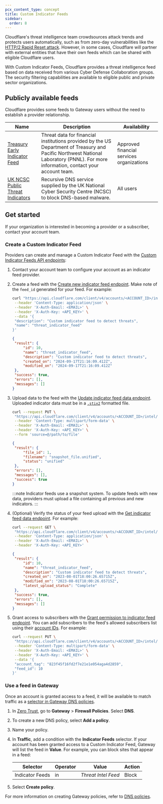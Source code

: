 ```yaml
---
pcx_content_type: concept
title: Custom Indicator Feeds
sidebar:
  order: 8
---
```



Cloudflare's threat intelligence team crowdsources attack trends and protects users automatically, such as from zero-day vulnerabilities like the [HTTP/2 Rapid Reset attack](https://blog.cloudflare.com/technical-breakdown-http2-rapid-reset-ddos-attack/). However, in some cases, Cloudflare will partner with external entities that have their own feeds which can be shared with eligible Cloudflare users.

With Custom Indicator Feeds, Cloudflare provides a threat intelligence feed based on data received from various Cyber Defense Collaboration groups. The security filtering capabilities are available to eligible public and private sector organizations.

## Publicly available feeds

Cloudflare provides some feeds to Gateway users without the need to establish a provider relationship.

| Name                                                                                                                                      | Description                                                                                                                                                                         | Availability                              |
| ----------------------------------------------------------------------------------------------------------------------------------------- | ----------------------------------------------------------------------------------------------------------------------------------------------------------------------------------- | ----------------------------------------- |
| [Treasury Early Indicator Feed](https://www.cloudflare.com/press-releases/2024/us-department-of-treasury-pnnl-finserv-threat-intel-feed/) | Threat data for financial institutions provided by the US Department of Treasury and Pacific Northwest National Laboratory (PNNL). For more information, contact your account team. | Approved financial services organizations |
| [UK NCSC Public Threat Indicators](https://www.ncsc.gov.uk/information/pdns)                                                              | Recursive DNS service supplied by the UK National Cyber Security Centre (NCSC) to block DNS-based malware.                                                                          | All users                                 |

## Get started

<Render file="indicator-feeds-overview" />

If your organization is interested in becoming a provider or a subscriber, contact your account team.

### Create a Custom Indicator Feed

Providers can create and manage a Custom Indicator Feed with the [Custom Indicator Feeds API endpoints](/api/operations/custom-indicator-feeds-get-indicator-feeds):

1. Contact your account team to configure your account as an indicator feed provider.
2. Create a feed with the [Create new indicator feed endpoint](/api/operations/custom-indicator-feeds-create-indicator-feeds). Make note of the `feed_id` generated for your feed. For example:

   ```bash title="Create new indicator feed"
   curl "https://api.cloudflare.com/client/v4/accounts/<ACCOUNT_ID>/intel/indicator-feeds" \
   	--header 'Content-Type: application/json' \
   	--header 'X-Auth-Email: <EMAIL>' \
   	--header 'X-Auth-Key: <API_KEY>' \
   	--data '{
   	"description": "Custom indicator feed to detect threats",
   	"name": "threat_indicator_feed"
   }'
   ```

   ```json output {3}
   {
   	"result": {
   		"id": 10,
   		"name": "threat_indicator_feed",
   		"description": "Custom indicator feed to detect threats",
   		"created_on": "2024-09-17T21:16:09.412Z",
   		"modified_on": "2024-09-17T21:16:09.412Z"
   	},
   	"success": true,
   	"errors": [],
   	"messages": []
   }
   ```

3. Upload data to the feed with the [Update indicator feed data endpoint](/api/operations/custom-indicator-feeds-update-indicator-feed-data). Uploaded indicator data must be in a [`.stix2`](https://oasis-open.github.io/cti-documentation/stix/intro) formatted file.

   ```bash title="Update indicator feed data"
   curl --request PUT \
   	"https://api.cloudflare.com/client/v4/accounts/<ACCOUNT_ID>/intel/indicator-feeds/<FEED_ID>/snapshot" \
   	--header 'Content-Type: multipart/form-data' \
   	--header 'X-Auth-Email: <EMAIL>' \
   	--header 'X-Auth-Key: <API_KEY>' \
   	--form 'source=@/path/to/file'
   ```

   ```json output
   {
   	"result": {
   		"file_id": 1,
   		"filename": "snapshot_file.unified",
   		"status": "unified"
   	},
   	"errors": [],
   	"messages": [],
   	"success": true
   }
   ```

   :::note
   Indicator feeds use a snapshot system. To update feeds with new data, providers must upload a file containing all previous and new indicators.
   :::

4. (Optional) Verify the status of your feed upload with the [Get indicator feed data endpoint](/api/operations/custom-indicator-feeds-get-indicator-feed-data). For example:

   ```bash title="Get indicator feed data"
   curl --request GET \
   	"https://api.cloudflare.com/client/v4/accounts/<ACCOUNT_ID>/intel/indicator-feeds/<FEED_ID>/data" \
   	--header 'Content-Type: application/json' \
   	--header 'X-Auth-Email: <EMAIL>' \
   	--header 'X-Auth-Key: <API_KEY>'
   ```

   ```json output {8}
   {
   	"result": {
   		"id": 10,
   		"name": "threat_indicator_feed",
   		"description": "Custom indicator feed to detect threats",
   		"created_on": "2023-08-01T18:00:26.65715Z",
   		"modified_on": "2023-08-01T18:00:26.65715Z",
   		"latest_upload_status": "Complete"
   	},
   	"success": true,
   	"errors": [],
   	"messages": []
   }
   ```

5. Grant access to subscribers with the [Grant permission to indicator feed endpoint](/api/operations/custom-indicator-feeds-add-permission). You can add subscribers to the feed's allowed subscribers list using their [account IDs](/fundamentals/setup/find-account-and-zone-ids/). For example:

   ```bash title="Update indicator feed data"
   curl --request PUT \
   	"https://api.cloudflare.com/client/v4/accounts/<ACCOUNT_ID>/intel/indicator-feeds/<FEED_ID>/snapshot" \
   	--header 'Content-Type: multipart/form-data' \
   	--header 'X-Auth-Email: <EMAIL>' \
   	--header 'X-Auth-Key: <API_KEY>' \
   	--data '{
   	"account_tag": "823f45f16fd2f7e21e1e054aga4d2859",
   	"feed_id": 10
   }'
   ```

### Use a feed in Gateway

Once an account is granted access to a feed, it will be available to match traffic as a [selector in Gateway DNS policies](/cloudflare-one/policies/gateway/dns-policies/#indicator-feeds).

1. In [Zero Trust](https://one.dash.cloudflare.com/), go to **Gateway** > **Firewall Policies**. Select **DNS**.
2. To create a new DNS policy, select **Add a policy**.
3. Name your policy.
4. In **Traffic**, add a condition with the **Indicator Feeds** selector. If your account has been granted access to a Custom Indicator Feed, Gateway will list the feed in **Value**. For example, you can block sites that appear in a feed:

   | Selector        | Operator | Value               | Action |
   | --------------- | -------- | ------------------- | ------ |
   | Indicator Feeds | in       | _Threat Intel Feed_ | Block  |

5. Select **Create policy**.

For more information on creating Gateway policies, refer to [DNS policies](/cloudflare-one/policies/gateway/dns-policies/).
